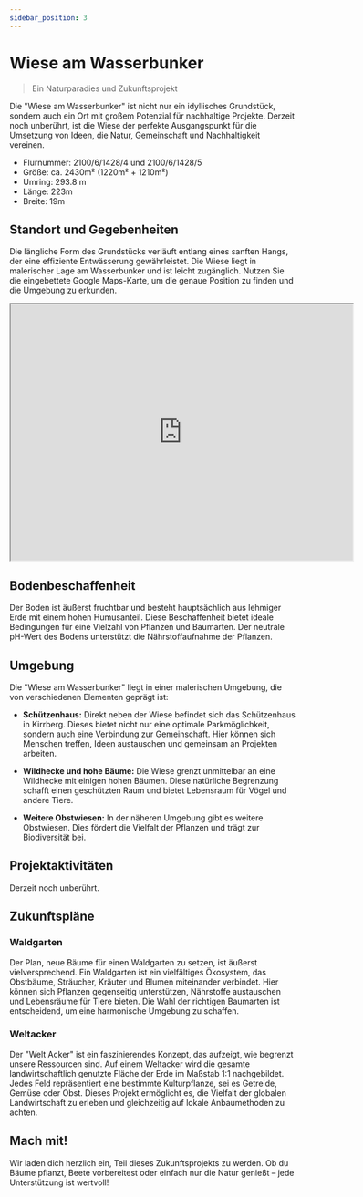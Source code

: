 ```yaml
---
sidebar_position: 3
---
```


# Wiese am Wasserbunker

> Ein Naturparadies und Zukunftsprojekt

Die "Wiese am Wasserbunker" ist nicht nur ein idyllisches Grundstück, sondern auch ein Ort mit großem Potenzial für nachhaltige Projekte. Derzeit noch unberührt, ist die Wiese der perfekte Ausgangspunkt für die Umsetzung von Ideen, die Natur, Gemeinschaft und Nachhaltigkeit vereinen.

- Flurnummer: 2100/6/1428/4 und 2100/6/1428/5
- Größe: ca. 2430m² (1220m² +  1210m²)
- Umring: 293.8 m
- Länge: 223m
- Breite: 19m 

## Standort und Gegebenheiten

Die längliche Form des Grundstücks verläuft entlang eines sanften Hangs, der eine effiziente Entwässerung gewährleistet. Die Wiese liegt in malerischer Lage am Wasserbunker und ist leicht zugänglich. Nutzen Sie die eingebettete Google Maps-Karte, um die genaue Position zu finden und die Umgebung zu erkunden.

<iframe src="https://www.google.com/maps/embed?pb=!1m10!1m8!1m3!1d746.6104896542369!2d7.3691032371594725!3d49.29413288053065!3m2!1i1024!2i768!4f13.1!5e1!3m2!1sen!2sde!4v1716336253202!5m2!1sen!2sde" width="600" height="450" allowfullscreen="" loading="lazy" referrerpolicy="no-referrer-when-downgrade"></iframe>

## Bodenbeschaffenheit

Der Boden ist äußerst fruchtbar und besteht hauptsächlich aus lehmiger Erde mit einem hohen Humusanteil. Diese Beschaffenheit bietet ideale Bedingungen für eine Vielzahl von Pflanzen und Baumarten. Der neutrale pH-Wert des Bodens unterstützt die Nährstoffaufnahme der Pflanzen.

## Umgebung

Die "Wiese am Wasserbunker" liegt in einer malerischen Umgebung, die von verschiedenen Elementen geprägt ist:

- **Schützenhaus:** Direkt neben der Wiese befindet sich das Schützenhaus in Kirrberg. Dieses bietet nicht nur eine optimale Parkmöglichkeit, sondern auch eine Verbindung zur Gemeinschaft. Hier können sich Menschen treffen, Ideen austauschen und gemeinsam an Projekten arbeiten.

- **Wildhecke und hohe Bäume:** Die Wiese grenzt unmittelbar an eine Wildhecke mit einigen hohen Bäumen. Diese natürliche Begrenzung schafft einen geschützten Raum und bietet Lebensraum für Vögel und andere Tiere.

- **Weitere Obstwiesen:** In der näheren Umgebung gibt es weitere Obstwiesen. Dies fördert die Vielfalt der Pflanzen und trägt zur Biodiversität bei.


## Projektaktivitäten

Derzeit noch unberührt.

## Zukunftspläne

### Waldgarten

Der Plan, neue Bäume für einen Waldgarten zu setzen, ist äußerst vielversprechend. Ein Waldgarten ist ein vielfältiges Ökosystem, das Obstbäume, Sträucher, Kräuter und Blumen miteinander verbindet. Hier können sich Pflanzen gegenseitig unterstützen, Nährstoffe austauschen und Lebensräume für Tiere bieten. Die Wahl der richtigen Baumarten ist entscheidend, um eine harmonische Umgebung zu schaffen.

### Weltacker

Der "Welt Acker" ist ein faszinierendes Konzept, das aufzeigt, wie begrenzt unsere Ressourcen sind. Auf einem Weltacker wird die gesamte landwirtschaftlich genutzte Fläche der Erde im Maßstab 1:1 nachgebildet. Jedes Feld repräsentiert eine bestimmte Kulturpflanze, sei es Getreide, Gemüse oder Obst. Dieses Projekt ermöglicht es, die Vielfalt der globalen Landwirtschaft zu erleben und gleichzeitig auf lokale Anbaumethoden zu achten.

## Mach mit!

Wir laden dich herzlich ein, Teil dieses Zukunftsprojekts zu werden. Ob du Bäume pflanzt, Beete vorbereitest oder einfach nur die Natur genießt – jede Unterstützung ist wertvoll!
